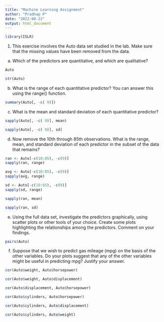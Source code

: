 ---
title: "Machine Learning Assignment"
author: "Pradhap P"
date: "2022-08-22"
output: html_document
---

```{r}
library(ISLR)
```

1.	This exercise involves the Auto data set studied in the lab. Make sure that the missing values have been removed from the data.

 (a) Which of the predictors are quantitative, and which are qualitative?
 
```{r}
Auto
```

```{r}
str(Auto)
```

 
(b) What is the range of each quantitative predictor? You can answer this using the range() function.

```{r}
summary(Auto[, -c( 9)])
```

(c) What is the mean and standard deviation of each quantitative predictor? 

```{r}
sapply(Auto[, -c( 9)], mean)
```
```{r}
sapply(Auto[, -c( 9)], sd)
```

(d)	 Now remove the 10th through 85th observations. What is the range, mean, and standard deviation of each predictor in the subset of the data that remains? 

```{r}
ran <- Auto[-c(10:85), -c(9)]
sapply(ran, range)
```

```{r}
avg <- Auto[-c(10:85), -c(9)]
sapply(avg, range)
```

```{r}
sd <- Auto[-c(10:85), -c(9)]
sapply(sd, range)
```

```{r}
sapply(ran, mean)

```
```{r}
sapply(ran, sd)

```


(e)	Using the full data set, investigate the predictors graphically, using scatter plots or other tools of your choice. Create some plots highlighting the relationships among the predictors. Comment on your findings.

```{r}
pairs(Auto)
```

(f) Suppose that we wish to predict gas mileage (mpg) on the basis of the other variables. Do your plots suggest that any of the other variables might be useful in predicting mpg? Justify your answer.

```{r}

cor(Auto$weight, Auto$horsepower)

```

```{r}

cor(Auto$weight, Auto$displacement)

```

```{r}

cor(Auto$displacement, Auto$horsepower)

```

```{r}

cor(Auto$cylinders, Auto$horsepower)

```

```{r}

cor(Auto$cylinders, Auto$displacement)

```

```{r}

cor(Auto$cylinders, Auto$weight)

```

